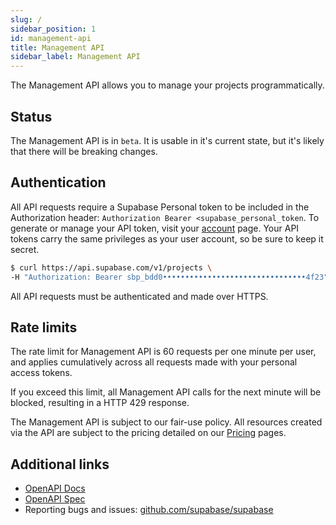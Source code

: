 ```yaml
---
slug: /
sidebar_position: 1
id: management-api
title: Management API
sidebar_label: Management API
---
```


The Management API allows you to manage your projects programmatically.

## Status

The Management API is in `beta`. It is usable in it's current state, but it's likely that there will be breaking changes.

## Authentication

All API requests require a Supabase Personal token to be included in the Authorization header: `Authorization Bearer <supabase_personal_token`.
To generate or manage your API token, visit your [account](https://supabase.com/dashboard/account/tokens) page.
Your API tokens carry the same privileges as your user account, so be sure to keep it secret.

```bash
$ curl https://api.supabase.com/v1/projects \
-H "Authorization: Bearer sbp_bdd0••••••••••••••••••••••••••••••••4f23"
```

All API requests must be authenticated and made over HTTPS.

## Rate limits

The rate limit for Management API is 60 requests per one minute per user, and applies cumulatively across all requests made with your personal access tokens.

If you exceed this limit, all Management API calls for the next minute will be blocked, resulting in a HTTP 429 response.

The Management API is subject to our fair-use policy. 
All resources created via the API are subject to the pricing detailed on our [Pricing](https://supabase.com/pricing) pages.

## Additional links

- [OpenAPI Docs](https://api.supabase.com/api/v1)
- [OpenAPI Spec](https://api.supabase.com/api/v1-json)
- Reporting bugs and issues: [github.com/supabase/supabase](https://github.com/supabase/supabase)
